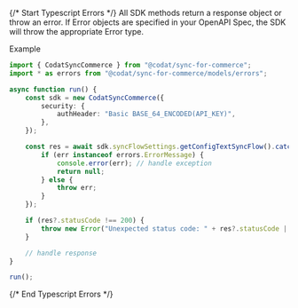 {/* Start Typescript Errors */}
All SDK methods return a response object or throw an error. If Error objects are specified in your OpenAPI Spec, the SDK will throw the appropriate Error type.



Example

```typescript
import { CodatSyncCommerce } from "@codat/sync-for-commerce";
import * as errors from "@codat/sync-for-commerce/models/errors";

async function run() {
    const sdk = new CodatSyncCommerce({
        security: {
            authHeader: "Basic BASE_64_ENCODED(API_KEY)",
        },
    });

    const res = await sdk.syncFlowSettings.getConfigTextSyncFlow().catch((err) => {
        if (err instanceof errors.ErrorMessage) {
            console.error(err); // handle exception
            return null;
        } else {
            throw err;
        }
    });

    if (res?.statusCode !== 200) {
        throw new Error("Unexpected status code: " + res?.statusCode || "-");
    }

    // handle response
}

run();

```
{/* End Typescript Errors */}
